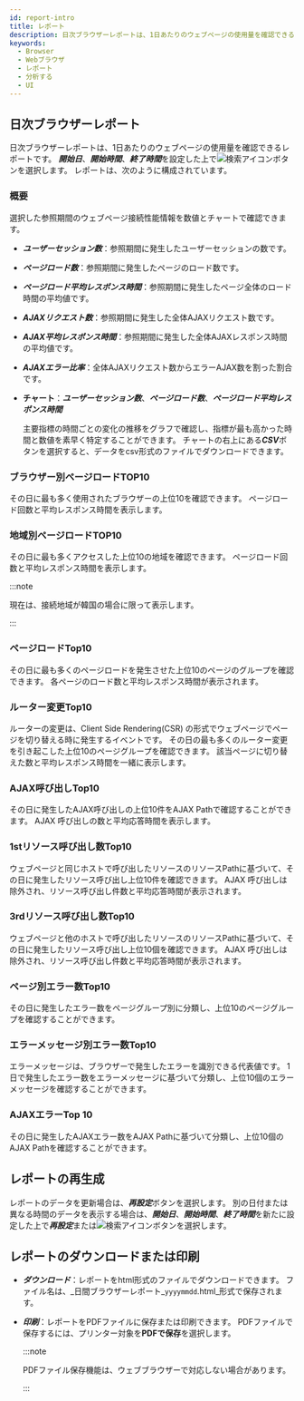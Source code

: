 ```yaml
---
id: report-intro
title: レポート
description: 日次ブラウザーレポートは、1日あたりのウェブページの使用量を確認できるレポートです。
keywords:
  - Browser
  - Webブラウザ
  - レポート
  - 分析する
  - UI
---
```



<Reportintrodesc />

## 日次ブラウザーレポート

日次ブラウザーレポートは、1日あたりのウェブページの使用量を確認できるレポートです。 ***開始日***、***開始時間***、***終了時間***を設定した上で![検索アイコン](/img/ico-btn-search.png)ボタンを選択します。 レポートは、次のように構成されています。

### 概要

選択した参照期間のウェブページ接続性能情報を数値とチャートで確認できます。

<ImgLang img='browser-report-summary.png' desc='概要' />

- ***ユーザーセッション数***：参照期間に発生したユーザーセッションの数です。

- ***ページロード数***：参照期間に発生したページのロード数です。

- ***ページロード平均レスポンス時間***：参照期間に発生したページ全体のロード時間の平均値です。

- ***AJAXリクエスト数***：参照期間に発生した全体AJAXリクエスト数です。

- ***AJAX平均レスポンス時間***：参照期間に発生した全体AJAXレスポンス時間の平均値です。

- ***AJAXエラー比率***：全体AJAXリクエスト数からエラーAJAX数を割った割合です。

- **チャート**：***ユーザーセッション数***、***ページロード数***、***ページロード平均レスポンス時間***

  主要指標の時間ごとの変化の推移をグラフで確認し、指標が最も高かった時間と数値を素早く特定することができます。 チャートの右上にある***CSV***ボタンを選択すると、データをcsv形式のファイルでダウンロードできます。

### ブラウザー別ページロードTOP10

その日に最も多く使用されたブラウザーの上位10を確認できます。 ページロード回数と平均レスポンス時間を表示します。

### 地域別ページロードTOP10

その日に最も多くアクセスした上位10の地域を確認できます。 ページロード回数と平均レスポンス時間を表示します。

:::note

現在は、接続地域が韓国の場合に限って表示します。

:::

### ページロードTop10

その日に最も多くのページロードを発生させた上位10のページのグループを確認できます。 各ページのロード数と平均レスポンス時間が表示されます。

### ルーター変更Top10

ルーターの変更は、Client Side Rendering(CSR) の形式でウェブページでページを切り替える時に発生するイベントです。 その日の最も多くのルーター変更を引き起こした上位10のページグループを確認できます。 該当ページに切り替えた数と平均レスポンス時間を一緒に表示します。

### AJAX呼び出しTop10

その日に発生したAJAX呼び出しの上位10件をAJAX Pathで確認することができます。 AJAX 呼び出しの数と平均応答時間を表示します。

### 1stリソース呼び出し数Top10

ウェブページと同じホストで呼び出したリソースのリソースPathに基づいて、その日に発生したリソース呼び出し上位10件を確認できます。 AJAX 呼び出しは除外され、リソース呼び出し件数と平均応答時間が表示されます。

### 3rdリソース呼び出し数Top10

ウェブページと他のホストで呼び出したリソースのリソースPathに基づいて、その日に発生したリソース呼び出し上位10個を確認できます。 AJAX 呼び出しは除外され、リソース呼び出し件数と平均応答時間が表示されます。

### ページ別エラー数Top10

その日に発生したエラー数をページグループ別に分類し、上位10のページグループを確認することができます。

### エラーメッセージ別エラー数Top10

エラーメッセージは、ブラウザーで発生したエラーを識別できる代表値です。 1日で発生したエラー数をエラーメッセージに基づいて分類し、上位10個のエラーメッセージを確認することができます。

### AJAXエラーTop 10

その日に発生したAJAXエラー数をAJAX Pathに基づいて分類し、上位10個のAJAX Pathを確認することができます。

## レポートの再生成

レポートのデータを更新場合は、***再設定***ボタンを選択します。 別の日付または異なる時間のデータを表示する場合は、***開始日***、***開始時間***、***終了時間***を新たに設定した上で***再設定***または![検索アイコン](/img/ico-btn-search.png)ボタンを選択します。

## レポートのダウンロードまたは印刷

- ***ダウンロード***：レポートをhtml形式のファイルでダウンロードできます。 ファイル名は、_日間ブラウザーレポート\_`yyyymmdd`.html_形式で保存されます。

- ***印刷***：レポートをPDFファイルに保存または印刷できます。 PDFファイルで保存するには、プリンター対象を**PDFで保存**を選択します。

  :::note

  PDFファイル保存機能は、ウェブブラウザーで対応しない場合があります。

  :::


<Reportintromailschedule />
